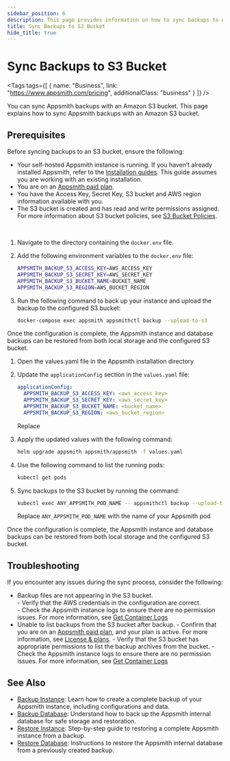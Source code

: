 ```yaml
---
sidebar_position: 6
description: This page provides information on how to sync backups to Amazon S3 bucket.
title: Sync Backups to S3 Bucket
hide_title: true
---
```



<!-- vale off -->
<div className="tag-wrapper">
 <h1> Sync Backups to S3 Bucket </h1>

<Tags
tags={[
{ name: "Business", link: "https://www.appsmith.com/pricing", additionalClass: "business" }
]}
/>
</div>
<!-- vale on -->

You can sync Appsmith backups with an Amazon S3 bucket. This page explains how to sync Appsmith backups with an Amazon S3 bucket.

## Prerequisites

Before syncing backups to an S3 bucket, ensure the following:

- Your self-hosted Appsmith instance is running. If you haven’t already installed Appsmith, refer to the [Installation guides](/getting-started/setup/installation-guides). This guide assumes you are working with an existing installation.
- You are on an [Appsmith paid plan](https://www.appsmith.com/pricing).
- You have the Access Key, Secret Key, S3 bucket and AWS region information available with you.
- The S3 bucket is created and has read and write permissions assigned. For more information about S3 bucket policies, see [S3 Bucket Policies](https://docs.aws.amazon.com/AmazonS3/latest/userguide/bucket-policies.html).

<br/>

<Tabs queryString="current-command-type">

<TabItem label="Docker" value="docker-commands">

1. Navigate to the directory containing the `docker.env` file.

2. Add the following environment variables to the `docker.env` file:

   ```bash
   APPSMITH_BACKUP_S3_ACCESS_KEY=AWS_ACCESS_KEY
   APPSMITH_BACKUP_S3_SECRET_KEY=AWS_SECRET_KEY
   APPSMITH_BACKUP_S3_BUCKET_NAME=BUCKET_NAME
   APPSMITH_BACKUP_S3_REGION=AWS_BUCKET_REGION
   ```

3. Run the following command to back up your instance and upload the backup to the configured S3 bucket:

   ```bash
   docker-compose exec appsmith appsmithctl backup --upload-to-s3
   ```

Once the configuration is complete, the Appsmith instance and database backups can be restored from both local storage and the configured S3 bucket.

</TabItem>

<TabItem label="Kubernetes" value="kubernetes-commands">

1. Open the values.yaml file in the Appsmith installation directory

2. Update the `applicationConfig` section in the `values.yaml` file:

     ```yaml
     applicationConfig:
       APPSMITH_BACKUP_S3_ACCESS_KEY: <aws_access_key>
       APPSMITH_BACKUP_S3_SECRET_KEY: <aws_secret_key>
       APPSMITH_BACKUP_S3_BUCKET_NAME: <bucket_name>
       APPSMITH_BACKUP_S3_REGION: <aws_bucket_region>
     ```
     Replace

3. Apply the updated values with the following command:

     ```bash
     helm upgrade appsmith appsmith/appsmith -f values.yaml
     ```

4. Use the following command to list the running pods:

   ```bash
   kubectl get pods
   ```

5. Sync backups to the S3 bucket by running the command:

   ```bash
   kubectl exec ANY_APPSMITH_POD_NAME -- appsmithctl backup --upload-to-s3
   ```
   Replace `ANY_APPSMITH_POD_NAME` with the name of your Appsmith pod

Once the configuration is complete, the Appsmith instance and database backups can be restored from both local storage and the configured S3 bucket.

</TabItem>

</Tabs>

## Troubleshooting

If you encounter any issues during the sync process, consider the following:
- Backup files are not appearing in the S3 bucket.   
      - Verify that the AWS credentials in the configuration are correct.  
      - Check the Appsmith instance logs to ensure there are no permission issues. For more information, see [Get Container Logs](/getting-started/setup/instance-management/how-to-get-container-logs)  
- Unable to list backups from the S3 bucket after backup. 
      - Confirm that you are on an [Appsmith paid plan](https://www.appsmith.com/pricing), and your plan is active. For more information, see [License & plans](/getting-started/setup/instance-configuration/admin-settings#license--plans). 
      - Verify that the S3 bucket has appropriate permissions to list the backup archives from the bucket. 
      - Check the Appsmith instance logs to ensure there are no permission issues. For more information, see [Get Container Logs](/getting-started/setup/instance-management/how-to-get-container-logs)  

## See Also

- [Backup Instance](/getting-started/setup/instance-management/backup-and-restore/backup-instance): Learn how to create a complete backup of your Appsmith instance, including configurations and data.
- [Backup Database](/getting-started/setup/instance-management/backup-and-restore/backup-database): Understand how to back up the Appsmith internal database for safe storage and restoration.  
- [Restore Instance](/getting-started/setup/instance-management/backup-and-restore/restore-instance): Step-by-step guide to restoring a complete Appsmith instance from a backup.
- [Restore Database](/getting-started/setup/instance-management/backup-and-restore/restore-database): Instructions to restore the Appsmith internal database from a previously created backup.
